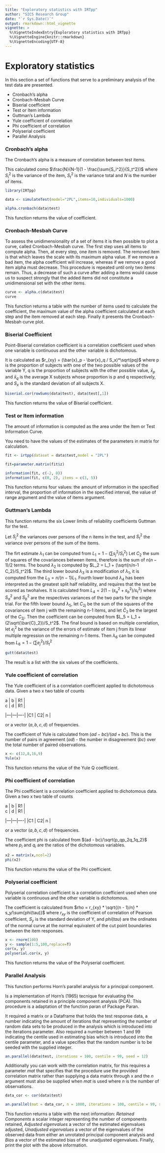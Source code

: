 ```yaml
---
title: "Exploratory statistics with IRTpp"
author: "SICS Research Group"
date: "`r Sys.Date()`"
output: rmarkdown::html_vignette
vignette: >
  %\VignetteIndexEntry{Exploratory statistics with IRTpp}
  %\VignetteEngine{knitr::rmarkdown}
  %\VignetteEncoding{UTF-8}
---
```


Exploratory statistics
=========================================
In this section a set of functions that serve to a preliminary analysis of the test data are presented.

- Cronbach's alpha
- Cronbach-Mesbah Curve 
- Biserial coefficient 
- Test or Item information
- Guttman's Lambda
- Yule coefficient of correlation
- Phi coefficient of correlation
- Polyserial coefficient
- Parallel Analysis

###  Cronbach's alpha

The Cronbach's alpha is a measure of correlation between test items.

This calculated como $\frac{N}{N-1}(1 - \frac{\sum{S_i^2}}{S_t^2})$
where $S_i^2$ is the variance of the item, $S_t^2$ is the variance total and $N$ is the number of items.
  
```r
library(IRTpp)

data <- simulateTest(model="2PL",items=10,individuals=1000)

alpha.cronbach(data$test)
```
This function returns the value of coefficient.

###  Cronbach-Mesbah Curve 

To assess the unidimensionality of a set of items it is then possible to plot a curve, called Cronbach-Mesbah curve. 
The first step uses all items to compute alpha. Then, at every step,  one item is removed. The removed item is that which leaves the scale with its  maximum alpha value. If we remove a bad item, the alpha  coefficient  will  increase,  whereas  if  we  remove  a  good item alpha must decrease. This procedure is repeated until only  two items remain. Thus, a decrease of such a curve after adding a items would  cause  us  to  suspect  strongly  that  the  added  items  did  not  constitute  a unidimensional set with the other items. 

```r
curve <- alpha.c(data$test)
curve
```

This function returns a table with the number of items used to calculate the coefficient, the maximum value of the alpha coefficient calculated at each step and the item removed at each step. Finally it presents the Cronbach-Mesbah curve plot. 

###  Biserial Coefficient

Point-Biserial correlation coefficient is a correlation coefficient used when one variable is continuous and the other variable is dichotomous.

It is calculated as $r_{xy} = (\bar{x}_p - \bar{x}_q / S_x)*\sqrt{pq}$ where p  is the proportion of subjects with one of the two possible values of the variable Y, q is the proportion of subjects with the other possible value, $\bar{x}_p$ and $\bar{x}_q$ is the average X subjects whose proportion is p and q respectively, and $S_x$ is the standard deviation of all subjects X.

```r
biserial.cor(rowSums(data$test), data$test[,1])

```
This function returns the value of Biserial coefficient.

### Test or Item information

The amount of information is computed as the area under the Item or Test Information Curve. 

You need to have the values of the estimates of the parameters in matrix for calculation.

```r
fit <- irtpp(dataset = data$test,model = "2PL")

fit=parameter.matrix(fit$z)

information(fit, c(-2, 0))
information(fit, c(0, 2), items = c(3, 5))

```
This function returns four values: the amount of information in the specified interval, the proportion of information in the specified interval, the value of range argument and the value of items argument.


### Guttman's Lambda

This function returns the six Lower limits of reliability coefficients Guttman for the test.

Let $S_j^2$ the variances over persons of the n items in the test, and $S_t^2$ the variance over persons of the sum of the items.

The firt estimate $\lambda_1$ can be computed from $L_1 = 1 - (\sum{s_j^2}/S_t^2)$
Let $C_2$ the sum of squares of the covariances between items, therefore is the sum of $n(n-1)/2$ terms. The bound $\lambda_2$ is computed by $L_2 = L_1 + (\sqrt{n/n-1 C_2}/S_t^2)$.
The third lower bound $\lambda_3$ is a modification of $\lambda_1$, it is computed from the $L_3 = n/(n-1) L_1$.
Fourth lower bound $\lambda_4$ has been interpreted as the greatest split half reliability, and requires that the test be scored as twohalves. It is calculated from $L_4 = 2(1 - (s_a^2 + s_b^2)/s_t^2)$ where $S_a^2$ and $S_b^2$ are the respectives variances of the two parts for the single trial. 
For the fifth lower bound $\lambda_5$, let $C_{2j}$ be the sum of the squares of the covariances of item j with the remaining n-1 items, and let $\bar{C}_2$ be the largest of the $C_{2j}$. Then the coefficient can be computed from $L_5 = L_1 + (2\sqrt{\bar{C}_2})/S_t^2$.
The final bound is based on multiple correlation, let $e_j^2$ be the variance of the errors of estimate of item j from its linear multiple regression on the remaining n-1 items. Then $\lambda_6$ can be computed from $L_6 = 1 - (\sum{e_j^2})/S_t^2$ 

```r
gutt(data$test)
```

The result is a list with the six values of the coefficients.

### Yule coefficient of correlation 

The Yule coefficient of is a correlation coefficient applied to dichotomous data. Given a two x two table of counts

| a | b | R1 |
| c | d | R1 |
|---|---|----|
|C1 | C2| n  |

or a vector $(a,b,c,d)$ of frequencies.

The coefficient of Yule is calculated from $(ad - bc)/(ad + bc)$.
This is the number of pairs in agreement $(ad)$ - the number in disagreement $(bc)$ over the total number of paired observations.

```r
x <- c(12,8,16,9)
Yule(x)
```

This function returns the value of the Yule Q coefficient.

### Phi coefficient of correlation
The Phi coefficient is a correlation coefficient applied to dichotomous data. Given a two x two table of counts

| a | b | R1 |
| c | d | R1 |
|---|---|----|
|C1 | C2| n  |

or a vector $(a,b,c,d)$ of frequencies.

The coefficient phi is calculated from $(ad - bc)/\sqrt{p_qp_2q_1q_2}$ where $p_i$ and $q_i$ are the ratios of the dichotomous variables. 

```r
x2 = matrix(x,ncol=2)
phi(x2)
```

This function returns the value of the Phi coefficient.

### Polyserial coefficient

Polyserial correlation coefficient is a correlation coefficient
used when one variable is continuous and the other variable is dichotomous.

The coefficient is calculated from $rho = r_{xy} * \sqrt{(n - 1)/n} * s_y/\sum{phi(tau)}$ where $r_{xy}$ is the coefficient of correlation of Pearson coefficient, $S_y$ is the standard deviation of Y, and $phi(tau)$ are the ordinates of the normal curve at the normal equivalent of the cut point boundaries between the item responses.

```r
x <- rnorm(100)
y <- sample(1:5,100,replace=T)
cor(x, y) 
polyserial.cor(x, y) 
```
This function returns the value of the Polyserial coefficient.

### Parallel Analysis

This function performs Horn's parallel analysis for a principal component. 

Is a implementation of Horn's (1965) tecnique for evaluating the components retained in a principle component analysis (PCA). This procedure is a adaptation of the function paran of Package Paran.

It required a matrix or a Dataframe that holds the test response data, a number indicating the amount of iterations that representing the number of random data sets to be produced in the analysis which is introduced into the iterations parameter. Also required a number between 1 and 99 indicating the centile used in estimating bias which is introduced into the centile parameter, and a value specifies that the random number is to be seeded with the supplied integer.

```r
an.parallel(data$test, iterations = 100, centile = 99, seed = 12)

```

Additionally you can work with the correlation matrix, for this requires a parameter *mat* that specifies that the procedure use the provided correlation matrix rather than supplying a data matrix through x and the *n* argument must also be supplied when *mat* is used where *n* is the number of observations.


```r
data_cor <- cor(data$test)

an.parallel(mat = data_cor, n = 1000, iterations = 100, centile = 99, seed = 12)

```

This function returns a table with the next information: *Retained Components* a scalar integer representing the number of components retained, *Adjusted eigenvalues* a vector of the estimated eigenvalues adjusted, *Unadjusted eigenvalues* a vector of the eigenvalues of the observed data from either an unrotated principal component analysis and *Bias* a vector of the estimated bias of the unadjusted eigenvalues. Finally, print the plot with the above information.

